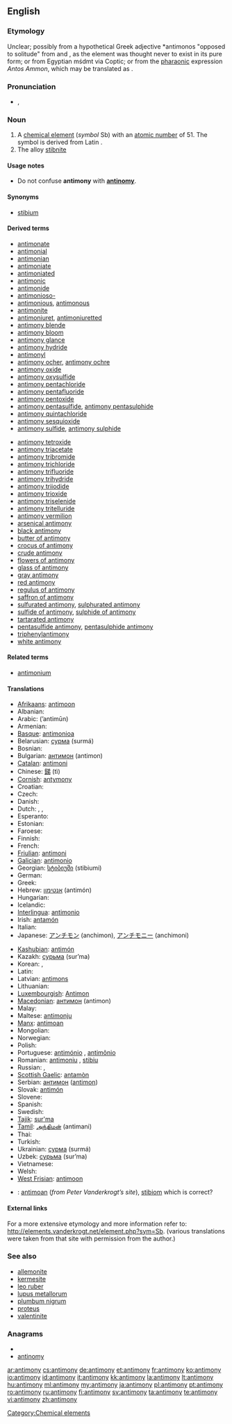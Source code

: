 {{elements|Sb|tin|Sn|tellurium|Te}}
==English==
{{wikipedia}}

===Etymology===
Unclear; possibly from a hypothetical Greek adjective *antimonos "opposed to solitude" from {{term|ἀντί|sc=Grek||against|tr=anti||lang=el}} and {{term|μόνος|sc=Grek||alone|tr=monos||lang=el}}, as the element was thought never to exist in its pure form; or from Egyptian mśdmt via Coptic; or from the [[pharaonic]] expression ''Antos Ammon'', which may be translated as {{term|||bloom of the god Ammon}}.

===Pronunciation===
* {{a|UK}} {{IPA|/ˈæn.tɪ.mə.niː/}}, {{SAMPA|/"{n.tI.m@.ni:/}}

===Noun===
{{en-noun|-}}

# A [[chemical element]] (''symbol'' Sb) with an [[atomic number]] of 51. The symbol is derived from Latin {{term|stibium|lang=la}}.
# The alloy [[stibnite]]

====Usage notes====
* Do not confuse '''antimony''' with '''[[antinomy]]'''.

====Synonyms====
* [[stibium]]

====Derived terms====
{{rel-top|Derived terms}}
* [[antimonate]]
* [[antimonial]]
* [[antimonian]]
* [[antimoniate]]
* [[antimoniated]]
* [[antimonic]]
* [[antimonide]]
* [[antimonioso-]]
* [[antimonious]], [[antimonous]]
* [[antimonite]]
* [[antimoniuret]], [[antimoniuretted]]
* [[antimony blende]]
* [[antimony bloom]]
* [[antimony glance]]
* [[antimony hydride]]
* [[antimonyl]]
* [[antimony ocher]], [[antimony ochre]]
* [[antimony oxide]]
* [[antimony oxysulfide]]
* [[antimony pentachloride]]
* [[antimony pentafluoride]]
* [[antimony pentoxide]]
* [[antimony pentasulfide]], [[antimony pentasulphide]]
* [[antimony quintachloride]]
* [[antimony sesquioxide]]
* [[antimony sulfide]], [[antimony sulphide]]
{{rel-mid}}
* [[antimony tetroxide]]
* [[antimony triacetate]]
* [[antimony tribromide]]
* [[antimony trichloride]]
* [[antimony trifluoride]]
* [[antimony trihydride]]
* [[antimony triiodide]]
* [[antimony trioxide]]
* [[antimony triselenide]]
* [[antimony tritelluride]]
* [[antimony vermilion]]
* [[arsenical antimony]]
* [[black antimony]]
* [[butter of antimony]]
* [[crocus of antimony]]
* [[crude antimony]]
* [[flowers of antimony]]
* [[glass of antimony]]
* [[gray antimony]]
* [[red antimony]]
* [[regulus of antimony]]
* [[saffron of antimony]]
* [[sulfurated antimony]], [[sulphurated antimony]]
* [[sulfide of antimony]], [[sulphide of antimony]]
* [[tartarated antimony]]
* [[pentasulfide antimony]], [[pentasulphide antimony]]
* [[triphenylantimony]]
* [[white antimony]]
{{rel-bottom}}

====Related terms====
* [[antimonium]]

====Translations====
{{trans-top|chemical element}}
* [[Afrikaans]]: [[antimoon]]
* Albanian: {{t+|sq|antimon|xs=Albanian}}
* Arabic: {{Arab|[[انتيمون]]}} (’antimūn) {{m}}
* Armenian: {{t-|hy|ծարիր|tr=carir}}
* [[Basque]]: [[antimonioa]]
* Belarusian: [[сурма]] (surmá) {{f}}
* Bosnian: {{t-|bs|antimon}}
* Bulgarian: [[антимон]] (antimon) {{m}}
* [[Catalan]]: [[antimoni]]
* Chinese: [[銻]] (tì)
* [[Cornish]]: [[antymony]]
* Croatian: {{t+|hr|antimon}}
* Czech: {{t+|cs|antimon|m}}
* Danish: {{t-|da|antimon}}
* Dutch: {{t-|nl|antimonium|n}}, {{t+|nl|antimoon|n}}, {{t-|nl|stibium}}
* Esperanto: {{t-|eo|antimono|xs=Esperanto}}
* Estonian: {{t-|et|antimon}}
* Faroese: {{t-|fo|antimon|xs=Faroese}}
* Finnish: {{t+|fi|antimoni}}
* French: {{t+|fr|antimoine|m}}
* [[Friulian]]: [[antimoni]]
* [[Galician]]: [[antimonio]]
* Georgian: [[სტიბიუმი]] (stibiumi)
* German: {{t+|de|Antimon|n}}
* Greek: {{t+|el|αντιμόνιο|n|tr=andimónio}}
* Hebrew: [[אנטימון]] (antimón)
* Hungarian: {{t+|hu|antimon}}
* Icelandic: {{t|is|antímon}}
* [[Interlingua]]: [[antimonio]]
* Irish: [[antamón]]
* Italian: {{t+|it|antimonio|m}}
* Japanese: [[アンチモン]] (anchimon), [[アンチモニー]] (anchimoni)
{{trans-mid}}
* [[Kashubian]]: [[antimón]]
* Kazakh: [[сурьма]] (sur’ma)
* Korean: {{t|ko|안티몬|tr=antimon|sc=Kore}},  {{t|ko|안티모니|tr=antimoni|sc=Kore}}
* Latin: {{t+|la|stibium}}
* Latvian: [[antimons]]
* Lithuanian: {{t+|lt|stibis|xs=Lithuanian}}
* [[Luxembourgish]]: [[Antimon]]
* [[Macedonian]]: [[антимон]] (antimon) {{m}}
* Malay: {{t-|ms|antimoni|xs=Malay}}
* Maltese: [[antimonju]]
* [[Manx]]: [[antimoan]]
* Mongolian: {{t-|mn|будаг|tr=budag|sc=Cyrl|xs=Mongolian}}
* Norwegian: {{t-|no|antimon}}
* Polish: {{t+|pl|antymon|m}}
* Portuguese: [[antimónio]] {{qualifier|Portugal}}, [[antimônio]] {{qualifier|Brazil}} {{m}}
* Romanian: [[antimoniu]] {{n}}, [[stibiu]]
* Russian: {{t+|ru|сурьма|f|tr=sur’má}}, {{t|ru|стибиум|m|tr=stíbium}}
* [[Scottish Gaelic]]: [[antamòn]]
* Serbian: [[антимон]] ([[antimon]]) {{m}}
* Slovak: [[antimón]]
* Slovene: {{t+|sl|antimon}}
* Spanish: {{t+|es|antimonio|m}}
* Swedish: {{t+|sv|antimon|n}}
* [[Tajik]]: [[sur'ma]]
* [[Tamil]]: [[அந்திமன்]] (antimani)
* Thai: {{t-|th|พลวง|tr=pluang}}
* Turkish: {{t+|tr|antimon}}
* Ukrainian: [[сурма]] (surmá) {{f}}
* Uzbek: [[сурьма]] (sur’ma)
* Vietnamese: {{t-|vi|antimon|xs=Vietnamese}}
* Welsh: {{t-|cy|antimoni|xs=Welsh}}
* [[West Frisian]]: [[antimoon]] {{n}}
{{trans-bottom}}

{{trans-see|stibnite}}

<!--Remove this section once all of the translations below have been moved into the tables above.-->
{{checktrans-top}}
* {{ttbc|br}}: [[antimoan]] (''from Peter Vanderkrogt’s site''), [[stibiom]] {{m}} which is correct?
{{trans-bottom}}

====External links====
For a more extensive etymology and more information refer to:
http://elements.vanderkrogt.net/element.php?sym=Sb.
(various translations were taken from that site with permission from the author.)

===See also===
* [[allemonite]]
* [[kermesite]]
* [[leo ruber]]
* [[lupus metallorum]]
* [[plumbum nigrum]]
* [[proteus]]
* [[valentinite]]

===Anagrams===
* {{alphagram|aimnnoty}}
* [[antinomy#English|antinomy]]


[[Category:Chemical elements]]

[[ar:antimony]]
[[cs:antimony]]
[[de:antimony]]
[[et:antimony]]
[[fr:antimony]]
[[ko:antimony]]
[[io:antimony]]
[[id:antimony]]
[[it:antimony]]
[[kk:antimony]]
[[la:antimony]]
[[lt:antimony]]
[[hu:antimony]]
[[ml:antimony]]
[[my:antimony]]
[[ja:antimony]]
[[pl:antimony]]
[[pt:antimony]]
[[ro:antimony]]
[[ru:antimony]]
[[fi:antimony]]
[[sv:antimony]]
[[ta:antimony]]
[[te:antimony]]
[[vi:antimony]]
[[zh:antimony]]